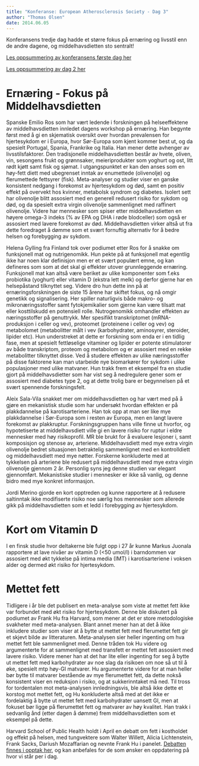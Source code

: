 ```yaml
---
title: "Konferanse: European Atherosclerosis Society - Dag 3"
author: "Thomas Olsen"
date: 2014.06.05
---
```


Konferansens tredje dag hadde et større fokus på ernæring og livsstil enn de andre dagene, og middelhavsdietten sto sentralt!

[Les oppsummering av konferansens første dag her](eas2014-1.qmd "Konferanse: European Atherosclerotic Society 2014 – Dag 1")

[Les oppsummering av dag 2 her](eas2014-2.qmd "Konferanse: European Atherosclerosis Society 2014 – Dag 2")

# Ernæring - Fokus på Middelhavsdietten

Spanske Emilio Ros som har vært ledende i forskningen på helseeffektene av middelhavsdietten innledet dagens workshop på ernæring. Han begynte først med å gi en skjematisk oversikt over hvordan prevalensen for hjertesykdom er i Europa, hvor Sør-Europa som kjent kommer best ut, og da spesielt Portugal, Spania, Frankrike og Italia. Han mener dette avhenger av livsstilsfaktorer. Den tradisjonelle middelhavsdietten består av hvete, oliven, vin, sesongens frukt og grønnsaker, meieriprodukter som yoghurt og ost, litt rødt kjøtt samt fisk og sjømat. I utgangspunktet er kan den anses som en høy-fett diett med ubegrenset inntak av enumettede (olivenolje) og flerumettede fettsyrer (fisk). Meta-analyser og studier viser en ganske konsistent nedgang i forekomst av hjertesykdom og død, samt en positiv effekt på overvekt hos kvinner, metabolsk syndrom og diabetes. Isolert sett har olivenolje blitt assosiert med en generell redusert risiko for sykdom og død, og da spesielt extra virgin olivenolje sammenlignet med raffinert olivenolje. Videre har mennesker som spiser etter middelhavsdietten en høyere omega-3 indeks (% av EPA og DHA i røde blodceller) som også er assosiert med lavere forekomst av død. Middelhavsdietten virker altså ut fra dette foredraget å dømme som et svært fornuftig alternativ for å bedre helsen og forebygging av sykdom.

Helena Gylling fra Finland tok over podiumet etter Ros for å snakke om funksjonell mat og nutrigenomikk. Hun pekte på at funksjonell mat egentlig ikke har noen klar definisjon men er et svært populært emne, og kan defineres som som at det skal gi effekter utover grunnleggende ernæring. Funksjonell mat kan altså være beriket av ulike komponenter som f.eks probiotika (yoghurt) eller vitamin D (ekstra lett melk) og derfor gjerne har en helsepåstand tilknyttet seg. Videre dro hun dette inn på at ernæringsforskningen de siste 15 årene har skiftet fokus, og nå omgir genetikk og signalisering. Her spiller naturligvis både makro- og mikronæringsstoffer samt fytokjemikalier som gjerne kan være tilsatt mat eller kosttilskudd en potensiell rolle. Nutrogenomikk omhandler effekten av næringsstoffer på genuttrykk. Mer spesifikt transkriptomet (mRNA-produksjon i celler og vev), proteomet (proteinene i celler og vev) og metabolomet (metabolitter målt i vev (karbohydrater, aminosyrer, steroider, lipider etc). Hun understreket at dette er forskning som enda er i en tidlig fase, men at spesielt fettløselige vitaminer og lipider er potente stimulatorer av både transkriptom, proteom og metabolom og er assosiert med en rekke metabolitter tilknyttet disse. Ved å studere effekten av ulike næringsstoffer på disse faktorene kan man utarbeide nye biomarkører for sykdom i ulike populasjoner med ulike matvaner. Hun trakk frem et eksempel fra en studie gjort på middelhavsdietter som har vist seg å nedregulere gener som er assosiert med diabetes type 2, og at dette trolig bare er begynnelsen på et svært spennende forskningsfelt.

Aleix Sala-Vila snakket mer om middelhavsdietten og har vært med på å gjøre en mekanistisk studie som har undersøkt hvordan effekten er på plakkdannelse på karotisarteriene. Han tok opp at man ser like mye plakkdannelse i Sør-Europa som i resten av Europa, men en langt lavere forekomst av plakkruptur. Forskningsgruppen hans ville finne ut hvorfor, og hypotetiserte at middelhavsdiett ville gi en lavere risiko for ruptur i eldre mennesker med høy risikoprofil. MR ble brukt for å evaluere lesjoner i, samt komposisjon og stenose av, arteriene. Middelhavsdiett med mye extra virgin olivenolje bedret situasjonen betraktelig sammenlignet med en kontrolldiett og middelhavsdiett med mye nøtter. Forskerne konkluderte med at tykkelsen på arteriene ble redusert på middelhavsdiett med mye extra virgin olivenolje gjennom 2 år. Personlig syns jeg denne studien var elegant gjennomført. Mekanistiske studier i mennesker er ikke så vanlig, og denne bidro med mye konkret informasjon.

Jordi Merino gjorde en kort opptreden og kunne rapportere at å redusere saltinntak ikke modifiserte risiko noe særlig hos mennesker som allerede gikk på middelhavsdietten som et ledd i forebygging av hjertesykdom.

# **Kort om Vitamin D**

I en finsk studie hvor deltakerne ble fulgt opp i 27 år kunne Markus Juonala rapportere at lave nivåer av vitamin D (\<50 umol/l) i barndommen var assosiert med økt tykkelse på intima media (IMT) i karotisarteriene i voksen alder og dermed økt risiko for hjertesykdom.

# **Mettet fett**

Tidligere i år ble det publisert en meta-analyse som viste at mettet fett ikke var forbundet med økt risiko for hjertesykdom. Denne ble diskutert på podiumet av Frank Hu fra Harvard, som mener at det er store metodologiske svakheter med meta-analysen. Blant annet mener han at det å ikke inkludere studier som viser at å bytte ut mettet fett med flerumettet fett gir et skjevt bilde av litteraturen. Meta-analysen sier heller ingenting om hva mettet fett ble sammenlignet med. Denne tråden tok Hu videre og argumenterte for at sammenlignet med transfett er mettet fett assosiert med lavere risiko. Videre mener han at det har lite eller ingenting for seg å bytte ut mettet fett med karbohydrater av noe slag da risikoen om noe så ut til å øke, spesielt mtp høy-GI matvarer. Hu argumenterte videre for at man heller bør bytte til matvarer bestående av mye flerumettet fett, da dette nokså konsistent viser en reduksjon i risiko, og at sukkerinntaket må ned. Til tross for tordentalen mot meta-analysen innledningsvis, ble altså ikke dette et korstog mot mettet fett, og Hu konkluderte altså med at det ikke er fordelaktig å bytte ut mettet fett med karbohydrater uansett GI, men at fokuset bør ligge på flerumettet fett og matvarer av høy kvalitet. Han trakk i sedvanlig ånd (etter dagen å dømme) frem middelhavsdietten som et eksempel på dette.

Harvard School of Public Health holdt i April en debatt om fett i kostholdet og effekt på helsen, med tungvektere som Walter Willett, Alicia Lichtenstein, Frank Sacks, Dariush Mozaffarian og nevnte Frank Hu i panelet. [Debatten finnes i opptak her](http://www.hsph.harvard.edu/news/features/saturated-or-not-does-type-of-fat-matter/), og kan anbefales for de som ønsker en oppdatering på hvor vi står per i dag.
